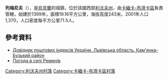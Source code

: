 {{coord|49|57|13|N|24|12|25|E|scale:100000|display=title}}

'''列梅尼夫'''（{{lang-uk|Ременів}}），是[[烏克蘭|烏克蘭]]的城鎮，位於該國西部[[利沃夫州|利沃夫州]]，由[[卡緬卡-布濟卡區|卡緬卡-布濟卡區]]負責管轄，始建於1399年，面積19.16平方公里，海拔高度243米，2001年人口1,370，人口密度每平方公里71.5人。

==參考資料==
*[http://www.uaidx.com/13/287/index Довідник поштових індексів України. Львівська область. Кам'янка-Бузький район]{{Wayback|url=http://www.uaidx.com/13/287/index |date=20160909184945 }}
* [http://weather.in.ua/ua/l'vovskaja/22206 Погода в селі Ременів] {{Wayback|url=http://weather.in.ua/ua/l'vovskaja/22206 |date=20160305221104 }}

[[Category:利沃夫州村落|Category:利沃夫州村落]]
[[Category:卡緬卡-布濟卡區村落|Category:卡緬卡-布濟卡區村落]]


{{Lviv-geo-stub}}
